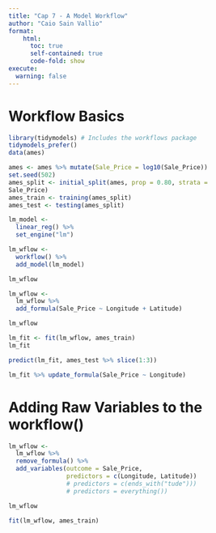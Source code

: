 ```yaml
---
title: "Cap 7 - A Model Workflow"
author: "Caio Sain Vallio"
format: 
    html:
      toc: true
      self-contained: true
      code-fold: show
execute: 
  warning: false
---
```



# Workflow Basics

```r
library(tidymodels) # Includes the workflows package
tidymodels_prefer()
data(ames)

ames <- ames %>% mutate(Sale_Price = log10(Sale_Price))
set.seed(502)
ames_split <- initial_split(ames, prop = 0.80, strata =
Sale_Price)
ames_train <- training(ames_split)
ames_test <- testing(ames_split)

lm_model <-
  linear_reg() %>%
  set_engine("lm")

```

```r
lm_wflow <-
  workflow() %>%
  add_model(lm_model)

lm_wflow

```

```r
lm_wflow <-
  lm_wflow %>%
  add_formula(Sale_Price ~ Longitude + Latitude)

lm_wflow
```

```r
lm_fit <- fit(lm_wflow, ames_train)
lm_fit
```

```r
predict(lm_fit, ames_test %>% slice(1:3))
```

```r
lm_fit %>% update_formula(Sale_Price ~ Longitude)
```

# Adding Raw Variables to the workflow()


```r
lm_wflow <-
  lm_wflow %>%
  remove_formula() %>%
  add_variables(outcome = Sale_Price, 
                predictors = c(Longitude, Latitude))
                # predictors = c(ends_with("tude")))
                # predictors = everything())

lm_wflow

```

```r
fit(lm_wflow, ames_train)
```










